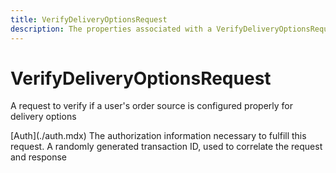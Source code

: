 ```yaml
---
title: VerifyDeliveryOptionsRequest
description: The properties associated with a VerifyDeliveryOptionsRequest
---
```


VerifyDeliveryOptionsRequest
===============================================
A request to verify if a user's order source is configured properly for delivery options

<Reference>
  <Field name="auth" nullable={false}>
    <Type>
      [Auth](./auth.mdx)
    </Type>
    <Description>
      The authorization information necessary to fulfill this request.
    </Description>
  </Field>
  <Field name="transaction_id" type="string" nullable={false}>
    <Description>
      A randomly generated transaction ID, used to correlate the request and response
    </Description>
  </Field>
</Reference>
